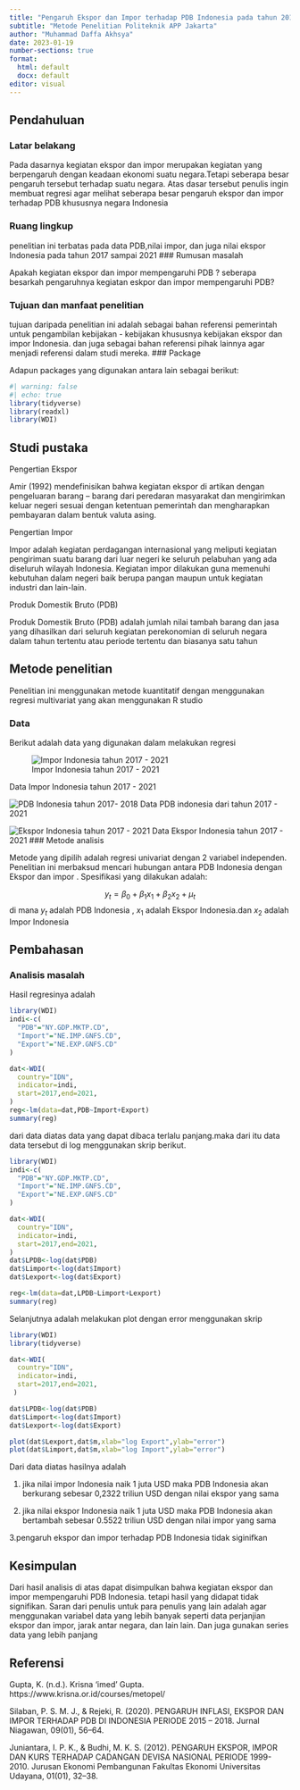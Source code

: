 ---
title: "Pengaruh Ekspor dan Impor terhadap PDB Indonesia pada tahun 2017 - 2021"
subtitle: "Metode Penelitian Politeknik APP Jakarta"
author: "Muhammad Daffa Akhsya"
date: 2023-01-19
number-sections: true
format:
  html: default
  docx: default
editor: visual
---

## Pendahuluan

### Latar belakang

Pada dasarnya kegiatan ekspor dan impor merupakan kegiatan yang berpengaruh dengan keadaan ekonomi suatu negara.Tetapi seberapa besar pengaruh tersebut terhadap suatu negara. Atas dasar tersebut penulis ingin membuat regresi agar melihat seberapa besar pengaruh ekspor dan impor terhadap PDB khususnya negara Indonesia

### Ruang lingkup

penelitian ini terbatas pada data PDB,nilai impor, dan juga nilai ekspor Indonesia pada tahun 2017 sampai 2021 \### Rumusan masalah

Apakah kegiatan ekspor dan impor mempengaruhi PDB ? seberapa besarkah pengaruhnya kegiatan eskpor dan impor mempengaruhi PDB?

### Tujuan dan manfaat penelitian

tujuan daripada penelitian ini adalah sebagai bahan referensi pemerintah untuk pengambilan kebijakan - kebijakan khususnya kebijakan ekspor dan impor Indonesia. dan juga sebagai bahan referensi pihak lainnya agar menjadi referensi dalam studi mereka. \### Package

Adapun packages yang digunakan antara lain sebagai berikut:

```{r}
#| warning: false
#| echo: true
library(tidyverse)
library(readxl)
library(WDI)
```

## Studi pustaka

Pengertian Ekspor

Amir (1992) mendefinisikan bahwa kegiatan ekspor di artikan dengan pengeluaran barang -- barang dari peredaran masyarakat dan mengirimkan keluar negeri sesuai dengan ketentuan pemerintah dan mengharapkan pembayaran dalam bentuk valuta asing.

Pengertian Impor

Impor adalah kegiatan perdagangan internasional yang meliputi kegiatan pengiriman suatu barang dari luar negeri ke seluruh pelabuhan yang ada diseluruh wilayah Indonesia. Kegiatan impor dilakukan guna memenuhi kebutuhan dalam negeri baik berupa pangan maupun untuk kegiatan industri dan lain-lain.

Produk Domestik Bruto (PDB)

Produk Domestik Bruto (PDB) adalah jumlah nilai tambah barang dan jasa yang dihasilkan dari seluruh kegiatan perekonomian di seluruh negara dalam tahun tertentu atau periode tertentu dan biasanya satu tahun

## Metode penelitian

Penelitian ini menggunakan metode kuantitatif dengan menggunakan regresi multivariat yang akan menggunakan R studio

### Data

Berikut adalah data yang digunakan dalam melakukan regresi

![Impor Indonesia tahun 2017 - 2021](Import.png)

Data Impor Indonesia tahun 2017 - 2021


![PDB Indonesia tahun 2017- 2018](PDB.png)
Data PDB indonesia dari tahun 2017 - 2021

![Ekspor Indonesia tahun 2017 - 2021](Export.png)
Data Ekspor Indonesia tahun 2017 - 2021
### Metode analisis

Metode yang dipilih adalah regresi univariat dengan 2 variabel independen. Penelitian ini merbaksud mencari hubungan antara PDB Indonesia dengan Ekspor dan impor . Spesifikasi yang dilakukan adalah:

$$
y_{t}=\beta_0 + \beta_1 x_1+\beta_2x_2+\mu_t
$$ di mana $y_t$ adalah PDB Indonesia , $x_1$ adalah Ekspor Indonesia.dan $x_2$ adalah Impor Indonesia

## Pembahasan

### Analisis masalah

Hasil regresinya adalah

```{r}
library(WDI)
indi<-c(
  "PDB"="NY.GDP.MKTP.CD",
  "Import"="NE.IMP.GNFS.CD",
  "Export"="NE.EXP.GNFS.CD"
)

dat<-WDI(
  country="IDN",
  indicator=indi,
  start=2017,end=2021,
)
reg<-lm(data=dat,PDB~Import+Export)
summary(reg)
```

dari data diatas data yang dapat dibaca terlalu panjang.maka dari itu data data tersebut di log menggunakan skrip berikut.

```{r}
library(WDI)
indi<-c(
  "PDB"="NY.GDP.MKTP.CD",
  "Import"="NE.IMP.GNFS.CD",
  "Export"="NE.EXP.GNFS.CD"
)

dat<-WDI(
  country="IDN",
  indicator=indi,
  start=2017,end=2021,
)
dat$LPDB<-log(dat$PDB)
dat$Limport<-log(dat$Import)
dat$Lexport<-log(dat$Export)

reg<-lm(data=dat,LPDB~Limport+Lexport)
summary(reg)

```

Selanjutnya adalah melakukan plot dengan error menggunakan skrip 
```{r}
library(WDI)
library(tidyverse)

dat<-WDI(
  country="IDN",
  indicator=indi,
  start=2017,end=2021,
 )

dat$LPDB<-log(dat$PDB)
dat$Limport<-log(dat$Import)
dat$Lexport<-log(dat$Export)

plot(dat$Lexport,dat$m,xlab="log Export",ylab="error")
plot(dat$Limport,dat$m,xlab="log Import",ylab="error")


```

Dari data diatas hasilnya adalah 

1. jika nilai impor Indonesia naik 1 juta USD maka PDB Indonesia akan berkurang sebesar 0,2322 triliun USD dengan nilai ekspor yang sama

2.  jika nilai ekspor Indonesia naik 1 juta USD maka PDB Indonesia akan bertambah sebesar 0.5522 triliun USD dengan nilai impor yang sama

3.pengaruh ekspor dan impor terhadap PDB Indonesia tidak siginifkan 

## Kesimpulan

Dari hasil analisis di atas dapat disimpulkan bahwa kegiatan ekspor dan impor mempengaruhi PDB Indonesia. tetapi hasil yang didapat tidak signifikan. Saran dari penulis untuk para penulis yang lain adalah agar menggunakan variabel data yang lebih banyak seperti data perjanjian ekspor dan impor, jarak antar negara, dan lain lain. Dan juga gunakan series data yang lebih panjang

## Referensi

Gupta, K. (n.d.). Krisna 'imed' Gupta. https://www.krisna.or.id/courses/metopel/

Silaban, P. S. M. J., & Rejeki, R. (2020). PENGARUH INFLASI, EKSPOR DAN IMPOR TERHADAP PDB DI INDONESIA PERIODE 2015 -- 2018. Jurnal Niagawan, 09(01), 56--64.

Juniantara, I. P. K., & Budhi, M. K. S. (2012). PENGARUH EKSPOR, IMPOR DAN KURS TERHADAP CADANGAN DEVISA NASIONAL PERIODE 1999-2010. Jurusan Ekonomi Pembangunan Fakultas Ekonomi Universitas Udayana, 01(01), 32--38.
